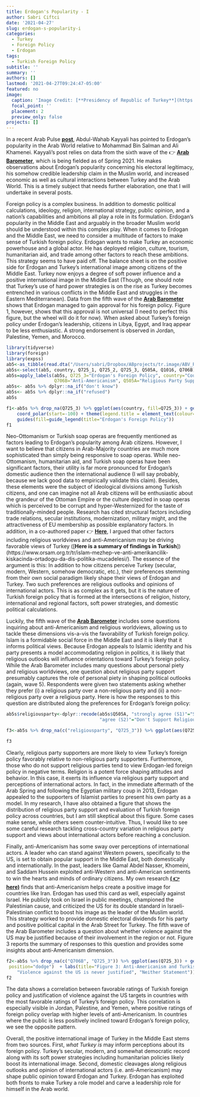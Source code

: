 ```yaml
---
title: Erdogan's Popularity - I
author: Sabri Ciftci
date: '2021-04-27'
slug: erdogan-s-popularity-i
categories:
  - Turkey
  - Foreign Policy
  - Erdogan
tags:
  - Turkish Foreign Policy
subtitle: ''
summary: ''
authors: []
lastmod: '2021-04-27T09:24:47-05:00'
featured: no
image:
  caption: 'Image Credit: [**Presidency of Republic of Turkey**](https://www.tccb.gov.tr/assets/resim/album/ozel/cumhurbaskanligi-album-025.jpg)'
  focal_point: ''
  placement: 2
  preview_only: false
projects: []
---
```




In a recent Arab Pulse [**post**](https://www.arabbarometer.org/2021/04/whither-erdogan-regional-leadership-and-the-struggle-for-arab-hearts-and-minds/), Abdul-Wahab Kayyali has pointed to Erdogan's popularity in the Arab World relative to Mohammad Bin Salman and Ali Khamenei. Kayyali's post relies on data from the sixth wave of the  👉 [**Arab Barometer**](https://www.arabbarometer.org), which is being fielded as of Spring 2021. He makes observations about Erdogan's popularity concerning his electoral legitimacy, his somehow credible leadership claim in the Muslim world, and increased economic as well as cultural interactions between Turkey and the Arab World. This is a timely subject that needs further elaboration, one that I will undertake in several posts.

Foreign policy is a complex business. In addition to domestic political calculations, ideology, religion, international strategy, public opinion, and a nation's capabilities and ambitions all play a role in its formulation. Erdogan's popularity in the Middle East and arguably in the broader Muslim world should be understood within this complex play. When it comes to Erdogan and the Middle East, we need to consider a multitude of factors to make sense of Turkish foreign policy. Erdogan wants to make Turkey an economic powerhouse and a global actor. He has deployed religion, culture, tourism, humanitarian aid, and trade among other factors to reach these ambitions. This strategy seems to have paid off. The balance sheet is on the positive side for Erdogan and Turkey's international image among citizens of the Middle East. Turkey now enjoys a degree of soft power influence and a positive international image in the Middle East (Though, one should note that Turkey's use of hard power strategies is on the rise as Turkey becomes entrenched in various conflicts in the Middle East and struggles in the Eastern Mediterranean). Data from the fifth wave of the [**Arab Barometer**](https://www.arabbarometer.org) shows that Erdogan managed to gain approval for his foreign policy. Figure 1, however, shows that this approval is not universal (I need to perfect this figure, but the wheel will do it for now). When asked about Turkey's foreign policy under Erdogan's leadership, citizens in Libya, Egypt, and Iraq appear to be less enthusiastic. A strong endorsement is observed in Jordan, Palestine, Yemen, and Morocco. 



```r
library(tidyverse)
library(foreign)
library(expss)
ab5<-as_tibble(read.dta("/Users/sabri/Dropbox/ABprojects/tr.image/ABV_Release_Data.dta"))
ab5s<-select(ab5, country, Q725_1, Q725_2, Q725_3, Q505A, Q1016, Q706B)
ab5s=apply_labels(ab5s, Q725_3="Erdogan's Foreign Policy", country="Country",
                  Q706B="Anti-Americanism", Q505A="Religious Party Support")
ab5s<- ab5s %>% dplyr::na_if("don't know")
ab5s<- ab5s %>% dplyr::na_if("refused")
ab5s
```

```r
f1<-ab5s %>% drop_na(Q725_3) %>% ggplot(aes(country, fill=Q725_3)) + geom_bar() + labs(title="Figure 1. Evaluation of Erdogan's foreign policy") +
    coord_polar(start=-100) + theme(legend.title = element_text(colour="blue", size=10,  face="bold")) + 
    guides(fill=guide_legend(title="Erdogan's Foreign Policy"))
f1
```


Neo-Ottomanism or Turkish soap operas are frequently mentioned as factors leading to Erdogan's popularity among Arab citizens. However, I want to believe that citizens in Arab-Majority countries are much more sophisticated than simply being responsive to soap operas. While neo-Ottomanism, humanitarian aid, and Turkish soap operas have been significant factors, their utility is far more pronounced for Erdogan's domestic audience then the international audience (I will say probably, because we lack good data to empirically validate this claim). Besides, these elements were the subject of ideological divisions among Turkish citizens, and one can imagine not all Arab citizens will be enthusiastic about the grandeur of the Ottoman Empire or the culture depicted in soap operas which is perceived to be corrupt and hyper-Westernized for the taste of traditionally-minded people. Research has cited structural factors including trade relations, secular institutions, modernization, military might, and the attractiveness of EU membership as possible explanatory factors. In addition, in a co-authored paper 👉 [**Here**](https://doi.org/10.1111/fpa.12090), I argued that other factors including religious worldviews and anti-Americanism may be driving favorable views of Turkey ([**Here is a summary of findings in Turkish**])(https://www.orsam.org.tr/tr/islam-mezhep-ve-anti-amerikancilik-kiskacinda-ortadogu-da-dis-politika-mucadelesi/). The essence of the argument is this: In addition to how citizens perceive Turkey (secular, modern, Western, somehow democratic, etc.), their preferences stemming from their own social paradigm likely shape their views of Erdogan and Turkey. Two such preferences are religious outlooks and opinions of  international actors. This is as complex as it gets, but it is the nature of Turkish foreign policy that is formed at the intersections of religion, history, international and regional factors, soft power strategies, and domestic political calculations.

Luckily, the fifth wave of the [**Arab Barometer**](https://www.arabbarometer.org) includes some questions inquiring about anti-Americanism and religious worldviews, allowing us to tackle these dimensions vis-a-vis the favorability of Turkish foreign policy. Islam is a formidable social force in the Middle East and it is likely that it informs political views. Because Erdogan appeals to Islamic identity and his party presents a model accommodating religion in politics, it is likely that religious outlooks will influence orientations toward Turkey's foreign policy.  While the Arab Barometer includes many questions about personal piety and religious worldviews, one question about religious party support presumably captures the role of personal piety in shaping political outlooks (again, wave 5). Respondents were given two statements asking whether they prefer (i) a religious party over a non-religious party and (ii) a non-religious party over a religious party.  Here is how the responses to this question are distributed along the preferences for Erdogan's foreign policy: 

```r
ab5s$religiousparty<-dplyr::recode(ab5s$Q505A, "strongly agree (S1)"="Support Religious Party", "agree (S1)"="Support Religious Party",  
                                   "agree (S2)"="Don't Support Religious Party",  "strongly agree (S2)"= "Don't Support Religious Party")

f3<-ab5s %>% drop_na(c("religiousparty", "Q725_3")) %>% ggplot(aes(Q725_3)) + geom_bar(aes(fill=(religiousparty), y = (..count..)/sum(..count..)),  position="dodge")  + labs(title="Figure 2: Religious Party Support and Erdogan's Foreign Policy", x="Erdogan's Foreign Policy", y="Percent") + scale_fill_discrete(name= "Religious Party", labels = c("Support Religious Party", "Don't Support Religious Party")) + coord_flip()

f3
```

Clearly, religious party supporters are more likely to view Turkey's foreign policy favorably relative to non-religious party supporters. Furthermore, those who do not support religious parties tend to view Erdogan-led foreign policy in negative terms. Religion is a potent force shaping attitudes and behavior. In this case, it exerts its influence via religious party support and perceptions of international actors. In fact, in the immediate aftermath of the Arab Spring and following the Egyptian military coup in 2013, Erdogan appealed to the supporters of Islamist parties to present his own party as a model. In my research, I have also obtained a figure that shows the distribution of religious party support and evaluation of Turkish foreign policy across countries, but I am still skeptical about this figure. Some cases make sense, while others seem counter-intuitive. Thus, I would like to see some careful research tackling cross-country variation in religious party support and views about international actors before reaching a conclusion. 

Finally, anti-Americanism has some sway over perceptions of international actors. A leader who can stand against Western powers, specifically to the US, is set to obtain popular support in the Middle East, both domestically and internationally. In the past, leaders like Gamal Abdel Nasser, Khomeini, and Saddam Hussein exploited anti-Western and anti-American sentiments to win the hearts and minds of ordinary citizens. My own research [**( 👉 here)**](https://doi.org/10.1111/fpa.12090) finds that anti-Americanism helps create a positive image for countries like Iran. Erdogan has used this card as well, especially against Israel. He publicly took on Israel in public meetings, championed the Palestinian cause, and criticized the US for its double standard in Israeli-Palestinian conflict to boost his image as the leader of the Muslim world. This strategy worked to provide domestic electoral dividends for his party and positive political capital in the Arab Street for Turkey. The fifth wave of the Arab Barometer includes a question about whether violence against the US may be justified because of their involvement in the region or not. Figure 3 reports the summary of responses to this question and provides some insights about anti-Americanism dimension.

```r
f2<-ab5s %>% drop_na(c("Q706B", "Q725_3")) %>% ggplot(aes(Q725_3)) + geom_bar(aes(fill=(Q706B), y = (..count..)/sum(..count..)), 
 position="dodge")  + labs(title="Figure 3: Anti-Americanism and Turkish Foreign Policy", x="Erdogan's Foreign Policy", y="Percent")+ theme(axis.text.x = element_text(angle = 90)) + scale_fill_discrete(name= " ",    labels = c("Violence against the US may be justified because of their actions", 
    "Violence against the US is never justified", "Neither Statement")) + theme(legend.position = "bottom") + facet_wrap(~country)
f2
```

The data shows a correlation between favorable ratings of Turkish foreign policy and justification of violence against the US targets in countries with the most favorable ratings of Turkey's foreign policy. This correlation is especially visible in Jordan, Palestine, and Yemen, where positive ratings of foreign policy overlap with higher levels of anti-Americanism. In countries where the public is less positively inclined toward Erdogan's foreign policy, we see the opposite pattern. 

Overall, the positive international image of Turkey in the Middle East stems from two sources. First, _what Turkey is_ may inform perceptions about its foreign policy. Turkey's secular, modern, and somewhat democratic record along with its soft power strategies including humanitarian policies likely boost its international image. Second, domestic cleavages along religious outlooks and opinion of international actors (i.e. anti-Americanism) may shape public opinion toward Erdogan and Turkey. Erdogan has exploited both fronts to make Turkey a role model and carve a leadership role for himself in the Arab world. 
